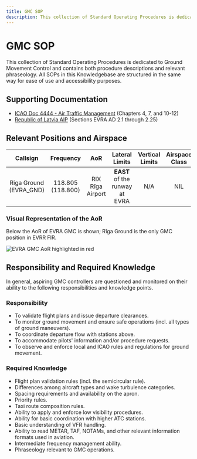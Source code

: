 ```yaml
---
title: GMC SOP
description: This collection of Standard Operating Procedures is dedicated to Ground Movement Control and contains both procedure descriptions and relevant phraseology.
---
```


# GMC SOP

This collection of Standard Operating Procedures is dedicated to Ground Movement Control and contains both procedure descriptions and relevant phraseology. All SOPs in this Knowledgebase are structured in the same way for ease of use and accessibility purposes.

## Supporting Documentation

- [ICAO Doc 4444 - Air Traffic Management](/assets/icao-doc-4444-air-traffic-management.pdf) (Chapters 4, 7, and 10-12)
- [Republic of Latvia AIP](https://ais.lgs.lv) (Sections EVRA AD 2.1 through 2.25)

## Relevant Positions and Airspace

|        Callsign        |     Frequency     |       AoR        |         Lateral Limits         | Vertical Limits | Airspace Class |
| :--------------------: | :---------------: | :--------------: | :----------------------------: | :-------------: | :------------: |
| Riga Ground (EVRA_GND) | 118.805 (118.800) | RIX Rīga Airport | **EAST** of the runway at EVRA |       N/A       |      NIL       |

### Visual Representation of the AoR

Below the AoR of EVRA GMC is shown; Rīga Ground is the only GMC position in EVRR FIR.

![EVRA GMC AoR highlighted in red](../../../img/gmc_highlighted.png)

## Responsibility and Required Knowledge

In general, aspiring GMC controllers are questioned and monitored on their ability to the following responsibilities and knowledge points.

### Responsibility

- To validate flight plans and issue departure clearances.
- To monitor ground movement and ensure safe operations (incl. all types of ground maneuvers).
- To coordinate departure flow with stations above.
- To accommodate pilots' information and/or procedure requests.
- To observe and enforce local and ICAO rules and regulations for ground movement.

### Required Knowledge

- Flight plan validation rules (incl. the semicircular rule).
- Differences among aircraft types and wake turbulence categories.
- Spacing requirements and availability on the apron.
- Priority rules.
- Taxi route composition rules.
- Ability to apply and enforce low visibility procedures.
- Ability for basic coordination with higher ATC stations.
- Basic understanding of VFR handling.
- Ability to read METAR, TAF, NOTAMs, and other relevant information formats used in aviation.
- Intermediate frequency management ability.
- Phraseology relevant to GMC operations.
